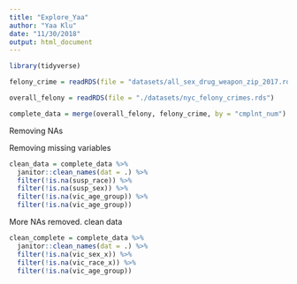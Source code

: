```yaml
---
title: "Explore_Yaa"
author: "Yaa Klu"
date: "11/30/2018"
output: html_document
---
```


```r
library(tidyverse)
```


```r
felony_crime = readRDS(file = "datasets/all_sex_drug_weapon_zip_2017.rds")

overall_felony = readRDS(file = "./datasets/nyc_felony_crimes.rds")

complete_data = merge(overall_felony, felony_crime, by = "cmplnt_num")
```


Removing NAs

Removing missing variables
```r
clean_data = complete_data %>% 
  janitor::clean_names(dat = .) %>% 
  filter(!is.na(susp_race)) %>%
  filter(!is.na(susp_sex)) %>%
  filter(!is.na(vic_age_group)) %>%
  filter(!is.na(vic_age_group))
```


More NAs removed. clean data

```r
clean_complete = complete_data %>%
  janitor::clean_names(dat = .) %>%
  filter(!is.na(vic_sex_x)) %>%
  filter(!is.na(vic_race_x)) %>%
  filter(!is.na(vic_age_group))
```



